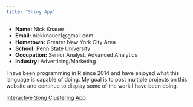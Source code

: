```yaml
---
title: "Shiny App"
---
```


- __Name:__ Nick Knauer
- __Email:__ nickknauer1@gmail.com
- __Hometown:__ Greater New York City Area
- __School:__ Penn State University
- __Occupation:__ Senior Analyst, Advanced Analytics
- __Industry:__ Advertising/Marketing

I have been programming in R since 2014 and have enjoyed what this language is capable of doing. My goal is to post multiple projects on this website and continue to display some of the work I have been doing. 

[Interactive Song Clustering App](http://138.197.10.7:3838/interactive_song_clustering/)
